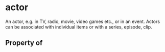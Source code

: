 # actor

An actor, e.g. in TV, radio, movie, video games etc., or in an event. Actors can be associated with individual items or with a series, episode, clip.

## Property of



